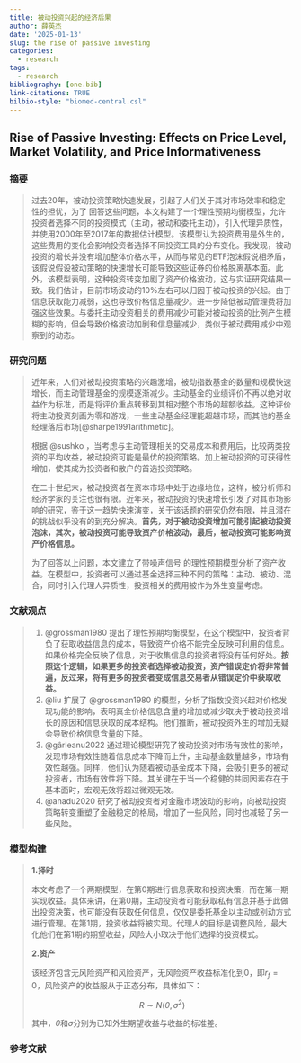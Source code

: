 ```yaml
---
title: 被动投资兴起的经济后果
author: 薛英杰
date: '2025-01-13'
slug: the rise of passive investing
categories:
  - research
tags:
  - research
bibliography: [one.bib]
link-citations: TRUE
bilbio-style: "biomed-central.csl"
---
```


## Rise of Passive Investing: Effects on Price Level, Market Volatility, and Price Informativeness

### 摘要

> 过去20年，被动投资策略快速发展，引起了人们关于其对市场效率和稳定性的担忧，为了 回答这些问题，本文构建了一个理性预期均衡模型，允许投资者选择不同的投资模式（主动，被动和委托主动），引入代理异质性，并使用2000年至2017年的数据估计模型。该模型认为投资费用是外生的，这些费用的变化会影响投资者选择不同投资工具的分布变化。我发现，被动投资的增长并没有增加整体价格水平，从而与常见的ETF泡沫假说相矛盾，该假说假设被动策略的快速增长可能导致这些证券的价格脱离基本面。此外，该模型表明，这种投资转变加剧了资产价格波动，这与实证研究结果一致。我们估计，目前市场波动的10%左右可以归因于被动投资的兴起。由于信息获取能力减弱，这也导致价格信息量减少。进一步降低被动管理费将加强这些效果。与委托主动投资相关的费用减少可能对被动投资的比例产生模糊的影响，但会导致价格波动加剧和信息量减少，类似于被动费用减少中观察到的动态。

### 研究问题

> 近年来，人们对被动投资策略的兴趣激增，被动指数基金的数量和规模快速增长，而主动管理基金的规模逐渐减少。主动基金的业绩评价不再以绝对收益作为标准，而是将评价重点转移到其相对整个市场的超额收益。这种评价将主动投资刻画为零和游戏，一些主动基金经理能超越市场，而其他的基金经理落后市场[@sharpe1991arithmetic]。
>
> 根据 @sushko ，当考虑与主动管理相关的交易成本和费用后，比较两类投资的平均收益，被动投资可能是最优的投资策略。加上被动投资的可获得性增加，使其成为投资者和散户的首选投资策略。
>
> 在二十世纪末，被动投资者在资本市场中处于边缘地位，这样，被分析师和经济学家的关注也很有限。近年来，被动投资的快速增长引发了对其市场影响的研究，鉴于这一趋势快速演变，关于该话题的研究仍然有限，并且潜在的挑战似乎没有的到充分解决。**首先，对于被动投资增加可能引起被动投资泡沫，其次，被动投资可能导致资产价格波动，最后，被动投资可能影响资产价格信息。**
>
> 为了回答以上问题，本文建立了带噪声信号 的理性预期模型分析了资产收益。在模型中，投资者可以通过基金选择三种不同的策略：主动、被动、混合，同时引入代理人异质性，投资相关的费用被作为外生变量考虑。

### 文献观点

> 1.  @grossman1980 提出了理性预期均衡模型，在这个模型中，投资者背负了获取收益信息的成本，导致资产价格不能完全反映可利用的信息。如果价格完全反映了信息，对于收集信息的投资者将没有任何好处。**按照这个逻辑，如果更多的投资者选择被动投资，资产错误定价将非常普遍，反过来，将有更多的投资者变成信息交易者从错误定价中获取收益。**
> 2.  @liu 扩展了 @grossman1980 的模型，分析了指数投资兴起对价格发现功能的影响，表明真全价格信息含量的增加或减少取决于被动投资增长的原因和信息获取的成本结构。他们推断，被动投资外生的增加无疑会导致价格信息含量的下降。
> 3.  @gârleanu2022 通过理论模型研究了被动投资对市场有效性的影响，发现市场有效性随着信息成本下降而上升，主动基金数量越多，市场有效性越强。同样，他们认为随着被动基金成本下降，会吸引更多的被动投资者，市场有效性将下降。其关键在于当一个稳健的共同因素存在于基本面时，宏观无效将超过微观无效。
> 4.  @anadu2020 研究了被动投资者对金融市场波动的影响，向被动投资策略转变重塑了金融稳定的格局，增加了一些风险，同时也减轻了另一些风险。

### 模型构建

> **1.择时**
>
> 本文考虑了一个两期模型，在第0期进行信息获取和投资决策，而在第一期实现收益。具体来讲，在第0期，主动投资者可能获取私有信息并基于此做出投资决策，也可能没有获取任何信息，仅仅是委托基金以主动或别动方式进行管理。在第1期，投资收益将被实现。代理人的目标是调整风险，最大化他们在第1期的期望收益，风险大小取决于他们选择的投资模式。
>
> **2.资产**
>
> 该经济包含无风险资产和风险资产，无风险资产收益标准化到0，即$r_f=0$，风险资产的收益服从于正态分布，具体如下：
>
> $$
> R\sim N(\theta,\sigma^2)
> $$
>
> 其中，$\theta$和$\sigma$分别为已知外生期望收益与收益的标准差。

### 参考文献
